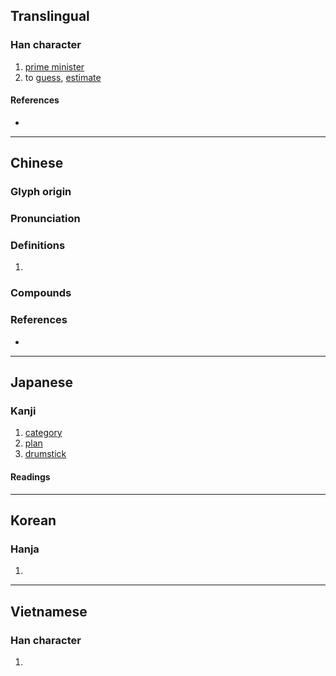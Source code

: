 {{character info}}
==Translingual==

===Han character===
{{Han char|rn=64|rad=手|as=09|sn=12|four=52034|canj=QNOK|ids=⿰扌癸}}

# [[prime minister]]
# to [[guess]], [[estimate]]

====References====
* {{Han ref|kx=0441.040|dkj=12326|dj=0791.290|hdz=31926.080|uh=63C6|ud=25542|bh=B47D|bd=46205}}

----

==Chinese==
{{zh-forms}}

===Glyph origin===
{{Han etym}}

===Pronunciation===
{{zh-pron
|m=kuí
|c=kwai4,kwai5
|mc=y
|oc=y
|cat=
}}

===Definitions===
{{zh-hanzi}}

# {{rfdef|zh}}

===Compounds===
{{zh-der|揆一|揆度|揆情度理|道揆|閣揆|一揆|百揆|揆席|端揆}}

===References===
* {{R:yue:mfccd}}

----

==Japanese==

===Kanji===
{{ja-kanji|grade=|rs=手09}}

# [[category]]
# [[plan]]
# [[drumstick]]

====Readings====
{{ja-readings
|on=き
|kun=はか-る, はかりごと-
}}

----

==Korean==

===Hanja===
{{ko-hanja|hangeul=규|eumhun=|rv=gyu|mr=kyu|y=kyu}}

# {{rfdef|ko|sort=手09}}

----

==Vietnamese==

===Han character===
{{vi-hantu|rs=手09|quẫy}}

# {{rfdef|vi|sort=手09}}